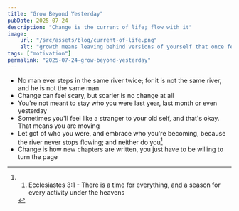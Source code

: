 ```yaml
---
title: "Grow Beyond Yesterday"
pubDate: 2025-07-24
description: "Change is the current of life; flow with it"
image:
    url: "/src/assets/blog/current-of-life.png"
    alt: "growth means leaving behind versions of yourself that once felt comfortable"
tags: ["motivation"]
permalink: "2025-07-24-grow-beyond-yesterday"
---
```


<BlogLayout
    title={frontmatter.title}
    description={frontmatter.description}
    image={frontmatter.image.url}
    alt={frontmatter.image.alt}
    date={(frontmatter.pubDate).toString().slice(0,10)}
    tags={frontmatter.tags}
    currentPost={frontmatter.permalink}>

<span>

- No man ever steps in the same river twice; for it is not the same river, and he is not the same man
- Change can feel scary, but scarier is no change at all
- You're not meant to stay who you were last year, last month or even yesterday
- Sometimes you'll feel like a stranger to your old self, and that's okay. That means you are moving
- Let got of who you were, and embrace who you're becoming, because the river never stops flowing; and neither do you[^1]
- Change is how new chapters are written, you just have to be willing to turn the page

[^1]:1. Ecclesiastes 3:1 - There is a time for everything, and a season for every activity under the heavens

</span>
</BlogLayout>
